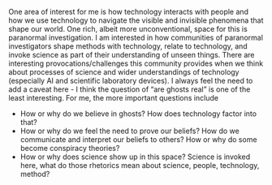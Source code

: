 

One area of interest for me is how technology interacts with people and how we use technology to navigate the visible and invisible phenomena that shape our world. One rich, albeit more unconventional, space for this is paranormal investigation. I am interested in how communities of paranormal investigators shape methods with technology, relate to technology, and invoke science as part of their understanding of unseen things. There are interesting provocations/challenges this community provides when we think about processes of science and wider understandings of technology (especially AI and scientific laboratory devices). I always feel the need to add a caveat here - I think the question of "are ghosts real" is one of the least interesting. For me, the more important questions include

-   How or why do we believe in ghosts? How does technology factor into that?
-   How or why do we feel the need to prove our beliefs? How do we communicate and interpret our beliefs to others? How or why do some become conspiracy theories?
-   How or why does science show up in this space? Science is invoked here, what do those rhetorics mean about science, people, technology, method?
